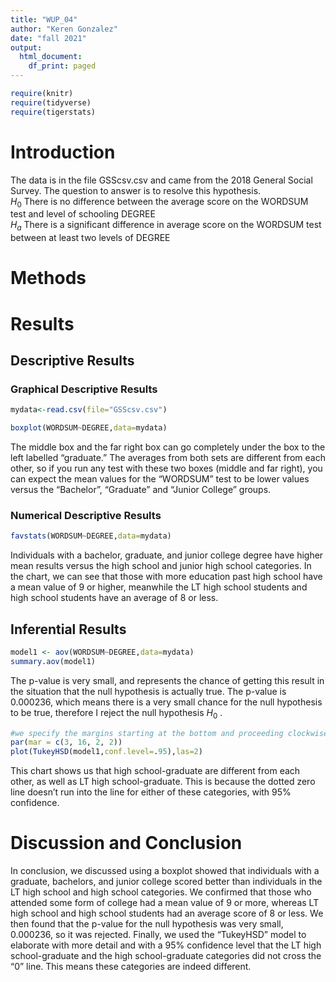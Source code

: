 ```yaml
---
title: "WUP_04"
author: "Keren Gonzalez"
date: "fall 2021"
output:
  html_document:
    df_print: paged
---
```


```r
require(knitr)
require(tidyverse)
require(tigerstats)

```

# Introduction

<!--In this section you explain what you are trying to show.  Where did the data come from?  What is the research or other question you are trying to answer?!-->

The data is in the file GSScsv.csv and came from the 2018 General Social Survey.  The question to answer is to resolve this hypothesis.  
$H_0$ There is no difference between the average score on the WORDSUM test and level of schooling DEGREE  
$H_a$ There is a significant difference in average score on the WORDSUM test between at least two levels of DEGREE  

# Methods

<!--Decide on your methods:  use "variable analysis" or other appropriate descriptors.  Make sure to choose at least one graphical method and at least one numerical method.!-->

# Results

<!--Divide this section into two sub-sections:  One for your descriptive  results and one for your inferential results.!-->

## Descriptive Results

### Graphical Descriptive Results

<!--Graphical results here.  Make sure to show your code.  Provide appropriate labels for axes, giving units if possible, and provide a good title for the graph, too.  Use the graphical results to describe the patterns if any that exist in the data as focused toward the research question!-->
```r
mydata<-read.csv(file="GSScsv.csv")
```
```r
boxplot(WORDSUM~DEGREE,data=mydata)
```

The middle box and the far right box can go completely under the box to the left labelled "graduate." The averages from both sets are different from each other, so if you run any test with these two boxes (middle and far right), you can expect the mean values for the "WORDSUM" test to be lower values versus the "Bachelor", "Graduate" and "Junior College" groups.

### Numerical Descriptive Results

<!--Numerical results go here. Use the numerical results to describe the patterns if any that exist in the data as focused toward the research question!-->

```r
favstats(WORDSUM~DEGREE,data=mydata)
```

Individuals with a bachelor, graduate, and junior college degree have higher mean results versus the high school and junior high school categories. In the chart, we can see that those with more education past high school have a mean value of 9 or higher, meanwhile the LT high school students and high school students have an average of 8 or less.

## Inferential Results

<!--State hypothesis clearly.  Make sure your discussion of the inferential test covers all the aspects that the test output produces, such as test statistic, p-value etc.  Make a decision about the null hypothesis, explain the assumptions on which the selected test/procedure was based, and why the chosen procedure satisfys the assumptions and is appropriate to answer the research question!-->

```r
model1 <- aov(WORDSUM~DEGREE,data=mydata)
summary.aov(model1)
```

The p-value is very small, and represents the chance of getting this result in the situation that the null hypothesis is actually true. The p-value is 0.000236, which means there is a very small chance for the null hypothesis to be true, therefore I reject the null hypothesis $H_0$ .

```r
#we specify the margins starting at the bottom and proceeding clockwise - thus 8.7 is the left side margin to hold the names of the factors
par(mar = c(3, 16, 2, 2))
plot(TukeyHSD(model1,conf.level=.95),las=2)
```

This chart shows us that high school-graduate are different from each other, as well as LT high school-graduate. This is because the dotted zero line doesn't run into the line for either of these categories, with 95% confidence.

# Discussion and Conclusion

<!--Discussion and conclusion here.  If you found a relationship be sure to consider whether the relationship occurs because one of the variavbles causes the other, or whether they perhasps are related for some other reason.  Watch the chapter 6 videos from the GeorgeTown videos collection.!-->

In conclusion, we discussed using a boxplot showed that individuals with a graduate, bachelors, and junior college scored better than individuals in the LT high school and high school categories. We confirmed that those who attended some form of college had a mean value of 9 or more, whereas LT high school and high school students had an average score of 8 or less. We then found that the p-value for the null hypothesis was very small, 0.000236, so it was rejected. Finally, we used the "TukeyHSD" model to elaborate with more detail and with a 95% confidence level that the LT high school-graduate and the high school-graduate categories did not cross the "0" line. This means these categories are indeed different.

